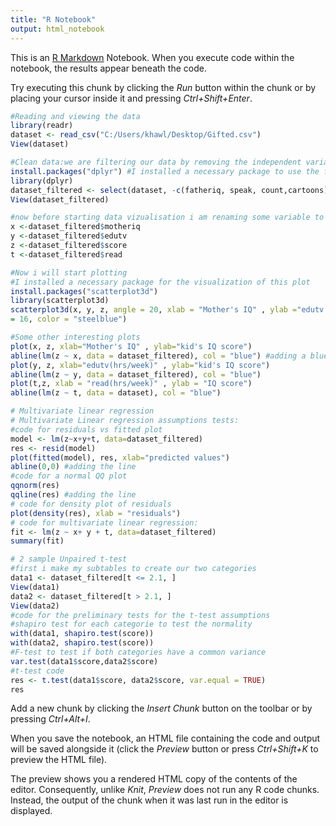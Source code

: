 ```yaml
---
title: "R Notebook"
output: html_notebook
---
```


This is an [R Markdown](http://rmarkdown.rstudio.com) Notebook. When you execute code within the notebook, the results appear beneath the code. 

Try executing this chunk by clicking the *Run* button within the chunk or by placing your cursor inside it and pressing *Ctrl+Shift+Enter*. 

```r
#Reading and viewing the data
library(readr)
dataset <- read_csv("C:/Users/khawl/Desktop/Gifted.csv")
View(dataset)
```
```r
#Clean data:we are filtering our data by removing the independent variables not considered in this study
install.packages("dplyr") #I installed a necessary package to use the function select()
library(dplyr)
dataset_filtered <- select(dataset, -c(fatheriq, speak, count,cartoons))
View(dataset_filtered)
```


```r
#now before starting data vizualisation i am renaming some variable to make my code look clearer
x <-dataset_filtered$motheriq
y <-dataset_filtered$edutv
z <-dataset_filtered$score
t <-dataset_filtered$read
```


```r
#Now i will start plotting
#I installed a necessary package for the visualization of this plot
install.packages("scatterplot3d")
library(scatterplot3d)
scatterplot3d(x, y, z, angle = 20, xlab = "Mother's IQ" , ylab ="edutv (hrs/week)" , zlab="IQ score", pch
= 16, color = "steelblue")
```


```r
#Some other interesting plots
plot(x, z, xlab="Mother's IQ" , ylab="kid's IQ score")
abline(lm(z ~ x, data = dataset_filtered), col = "blue") #adding a blue line to make things clearer
plot(y, z, xlab="edutv(hrs/week)" , ylab="kid's IQ score")
abline(lm(z ~ y, data = dataset_filtered), col = "blue")
plot(t,z, xlab = "read(hrs/week)" , ylab = "IQ score")
abline(lm(z ~ t, data = dataset), col = "blue")
```


```r
# Multivariate linear regression
# Multivariate Linear regression assumptions tests:
#code for residuals vs fitted plot
model <- lm(z~x+y+t, data=dataset_filtered)
res <- resid(model)
plot(fitted(model), res, xlab="predicted values")
abline(0,0) #adding the line
#code for a normal QQ plot
qqnorm(res)
qqline(res) #adding the line
# code for density plot of residuals
plot(density(res), xlab = "residuals")
# code for multivariate linear regression:
fit <- lm(z ~ x+ y + t, data=dataset_filtered)
summary(fit)
```


```r
# 2 sample Unpaired t-test
#first i make my subtables to create our two categories
data1 <- dataset_filtered[t <= 2.1, ]
View(data1)
data2 <- dataset_filtered[t > 2.1, ]
View(data2)
#code for the preliminary tests for the t-test assumptions
#shapiro test for each categorie to test the normality
with(data1, shapiro.test(score))
with(data2, shapiro.test(score))
#F-test to test if both categories have a common variance
var.test(data1$score,data2$score)
#t-test code
res <- t.test(data1$score, data2$score, var.equal = TRUE)
res
```

Add a new chunk by clicking the *Insert Chunk* button on the toolbar or by pressing *Ctrl+Alt+I*.

When you save the notebook, an HTML file containing the code and output will be saved alongside it (click the *Preview* button or press *Ctrl+Shift+K* to preview the HTML file).

The preview shows you a rendered HTML copy of the contents of the editor. Consequently, unlike *Knit*, *Preview* does not run any R code chunks. Instead, the output of the chunk when it was last run in the editor is displayed.
